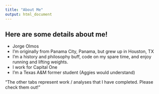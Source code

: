 ```yaml
---
title: "About Me"
output: html_document
---
```


## Here are some details about me!

* Jorge Olmos
* I'm originally from Panama City, Panama, but grew up in Houston, TX
* I'm a history and philosophy buff, code on my spare time, and enjoy running and lifting weights.
* I work for Capital One
* I'm a Texas A&M former student (Aggies would understand)


"The other tabs represent work / analyses that I have completed.  Please check them out!"